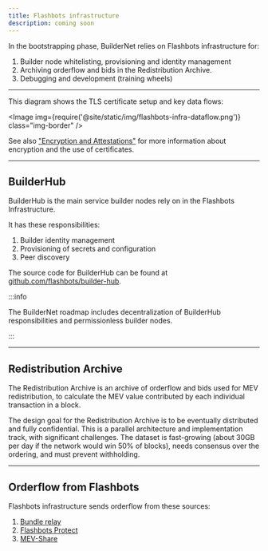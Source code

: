 ```yaml
---
title: Flashbots infrastructure
description: coming soon
---
```



In the bootstrapping phase, BuilderNet relies on Flashbots infrastructure for:
1. Builder node whitelisting, provisioning and identity management
3. Archiving orderflow and bids in the Redistribution Archive.
2. Debugging and development (training wheels)

<hr class="clean" />

This diagram shows the TLS certificate setup and key data flows:

<Image img={require('@site/static/img/flashbots-infra-dataflow.png')} class="img-border" />

See also ["Encryption and Attestations"](encryption-attestations) for more information about encryption and the use of certificates.

<hr class="clean" />

## BuilderHub

BuilderHub is the main service builder nodes rely on in the Flashbots Infrastructure.

It has these responsibilities:

1. Builder identity management
1. Provisioning of secrets and configuration
1. Peer discovery

The source code for BuilderHub can be found at [github.com/flashbots/builder-hub](https://github.com/flashbots/builder-hub).

:::info

The BuilderNet roadmap includes decentralization of BuilderHub responsibilities and permissionless builder nodes.

:::

<hr class="clean" />


## Redistribution Archive

The Redistribution Archive is an archive of orderflow and bids used for MEV redistribution, to calculate the MEV value contributed by each individual transaction in a block.

The design goal for the Redistribution Archive is to be eventually distributed and fully confidential. This is a parallel architecture
and implementation track, with significant challenges. The dataset is fast-growing (about 30GB per day if the network would win 50% of blocks), needs consensus over the ordering, and must prevent withholding.


<hr class="clean" />

## Orderflow from Flashbots

Flashbots infrastructure sends orderflow from these sources:
1. [Bundle relay](https://docs.flashbots.net/flashbots-auction/overview)
2. [Flashbots Protect](https://docs.flashbots.net/flashbots-protect/overview)
3. [MEV-Share](https://docs.flashbots.net/flashbots-mev-share/introduction)